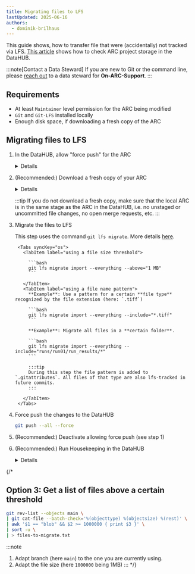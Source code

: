 ```yaml
---
title: Migrating files to LFS
lastUpdated: 2025-06-16
authors:
  - dominik-brilhaus
---
```



This guide shows, how to transfer file that were (accidentally) not tracked via LFS.
[This article](/nfdi4plants.knowledgebase/datahub/arc-files/datahub-lfs#project-storage) shows how to check ARC project storage in the DataHUB. 

:::note[Contact a Data Steward]
If you are new to Git or the command line,  
please [reach out](https://nfdi4plants.org/support/) to a data steward for **On-ARC-Support**.
:::

## Requirements

- At least `Maintainer` level permission for the ARC being modified
- `Git` and `Git-LFS` installed locally
- Enough disk space, if downloading a fresh copy of the ARC

## Migrating files to LFS

<Steps>

1. In the DataHUB, allow "force push" for the ARC

    <details>
      <summary>Details</summary>
        <Steps>
        1. Open your ARC in the DataHUB
        2. Via the sidebar navigate to Settings --> Repository
        2. Open the section "Protected branches"
        3. Activate the button `Allowed to force push`
        ![](/nfdi4plants.knowledgebase/src/assets/images/datahub/datahub-arc-settings-force-push.drawio.svg)
        </Steps>
    </details>

2. (Recommended:) Download a fresh copy of your ARC

    <details>
      <summary>Details</summary>
        <Tabs syncKey="os">
          <TabItem label="via ARC Commander">
            ```bash
            arc get -n -r <ARC URL>
            ```
          </TabItem>
          <TabItem label="via Git">
            ```bash
            GIT_LFS_SKIP_SMUDGE=1 git clone --filter=blob:none <ARC URL>
            ```
          </TabItem>
        </Tabs>
    </details>

    :::tip
    If you do not download a fresh copy, make sure that the local ARC is in the same stage as the ARC in the DataHUB, i.e. no unstaged or uncommitted file changes, no open merge requests, etc.
    :::

3. Migrate the files to LFS

    This step uses the command `git lfs migrate`. More details [here](https://github.com/git-lfs/git-lfs/blob/main/docs/man/git-lfs-migrate.adoc).


        <Tabs syncKey="os">
          <TabItem label="using a file size threshold">
            
            ```bash
            git lfs migrate import --everything --above="1 MB"
            ```

          </TabItem>
          <TabItem label="using a file name pattern">
            **Example**: Use a pattern for a certain **file type** recognized by the file extension (here: `.tiff`)

            ```bash
            git lfs migrate import --everything --include="*.tiff"
            ```

            **Example**: Migrate all files in a **certain folder**.

            ```bash
            git lfs migrate import --everything --include="runs/run01/run_results/*"
            ```         

            :::tip
            During this step the file pattern is added to `.gitattributes`. All files of that type are also lfs-tracked in future commits.
            :::

          </TabItem>
        </Tabs>

4. Force push the changes to the DataHUB

    ```bash
    git push --all --force
    ```

5. (Recommended:) Deactivate allowing force push (see step 1)

6. (Recommended:) Run Housekeeping in the DataHUB

    <details>
      <summary>Details</summary>
        <Steps>
        1. Open your ARC in the DataHUB
        2. Via the sidebar navigate to Settings --> General
        3. Open the section "Advanced"
        4. Click the button <btn>Run housekeeping</btn>
        5. Click the button <btn>Prune unreachable objects</btn>
        ![](/nfdi4plants.knowledgebase/src/assets/images/datahub/datahub-arc-settings-housekeeping.drawio.svg)
        </Steps>
    </details>

</Steps>



{/* 

## Option 3: Get a list of files above a certain threshold

```bash
git rev-list --objects main \
| git cat-file --batch-check='%(objecttype) %(objectsize) %(rest)' \
| awk '$1 == "blob" && $2 >= 1000000 { print $3 }' \
| sort -u \
| > files-to-migrate.txt
```


:::note
1. Adapt branch (here `main`) to the one you are currently using. 
2. Adapt the file size (here `1000000` being 1MB)
:::
 */}




